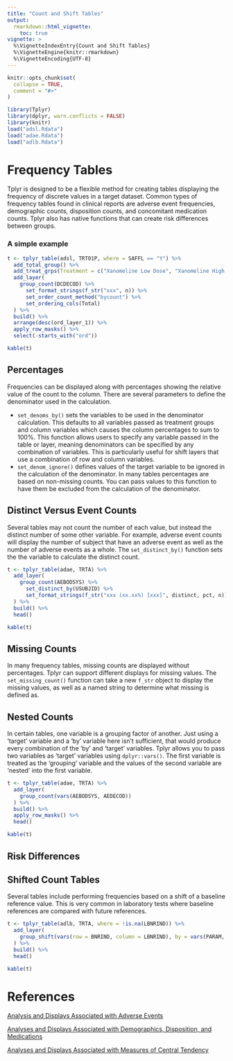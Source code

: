 ```yaml
---
title: "Count and Shift Tables"
output:
  rmarkdown::html_vignette:
    toc: true
vignette: >
  %\VignetteIndexEntry{Count and Shift Tables}
  %\VignetteEngine{knitr::rmarkdown}
  %\VignetteEncoding{UTF-8}
---
```


```r
knitr::opts_chunk$set(
  collapse = TRUE,
  comment = "#>"
)
```

```r
library(Tplyr)
library(dplyr, warn.conflicts = FALSE)
library(knitr)
load("adsl.Rdata")
load("adae.Rdata")
load("adlb.Rdata")
```

# Frequency Tables
Tplyr is designed to be a flexible method for creating tables displaying the frequency of discrete values in a target dataset. Common types of frequency tables found in clinical reports are adverse event frequencies, demographic counts, disposition counts, and concomitant medication counts. Tplyr also has native functions that can create risk differences between groups.

### A simple example
```r
t <- tplyr_table(adsl, TRT01P, where = SAFFL == "Y") %>%
  add_total_group() %>%
  add_treat_grps(Treatment = c("Xanomeline Low Dose", "Xanomeline High Dose")) %>%
  add_layer(
    group_count(DCDECOD) %>%
      set_format_strings(f_str("xxx", n)) %>%
      set_order_count_method("bycount") %>%
      set_ordering_cols(Total)
  ) %>%
  build() %>%
  arrange(desc(ord_layer_1)) %>%
  apply_row_masks() %>%
  select(-starts_with("ord"))

kable(t)
```

## Percentages
Frequencies can be displayed along with percentages showing the relative value of the count to the column. There are several parameters to define the denominator used in the calculation.

  * `set_denoms_by()` sets the variables to be used in the denominator calculation. This defaults to all variables passed as treatment groups and column variables which causes the column percentages to sum to 100%. This function allows users to specify any variable passed in the table or layer, meaning denominators can be specified by any combination of variables. This is particularly useful for shift layers that use a combination of row and column variables.
  * `set_denom_ignore()` defines values of the target variable to be ignored in the calculation of the denominator. In many tables percentages are based on non-missing counts. You can pass values to this function to have them be excluded from the calculation of the denominator.

## Distinct Versus Event Counts
Several tables may not count the number of each value, but instead the distinct number of some other variable. For example, adverse event counts will display the number of subject that have an adverse event as well as the number of adverse events as a whole. The `set_distinct_by()` function sets the the variable to calculate the distinct count.

```r
t <- tplyr_table(adae, TRTA) %>%
  add_layer(
    group_count(AEBODSYS) %>%
      set_distinct_by(USUBJID) %>%
      set_format_strings(f_str("xxx (xx.xx%) [xxx]", distinct, pct, n))
  ) %>%
  build() %>%
  head()

kable(t)

```

## Missing Counts
In many frequency tables, missing counts are displayed without percentages. Tplyr can support different displays for missing values. The `set_missing_count()` function can take a new `f_str` object to display the missing values, as well as a named string to determine what missing is defined as.

## Nested Counts
In certain tables, one variable is a grouping factor of another. Just using a 'target' variable and a 'by' variable here isn't sufficient, that would produce every combination of the 'by' and 'target' variables. Tplyr allows you to pass two variables as 'target' variables using `dplyr::vars()`. The first variable is treated as the 'grouping' variable and the values of the second variable are 'nested' into the first variable. 

```r
t <- tplyr_table(adae, TRTA) %>%
  add_layer(
    group_count(vars(AEBODSYS, AEDECOD))
  ) %>%
  build() %>%
  apply_row_masks() %>%
  head()

kable(t)
```

## Risk Differences

## Shifted Count Tables
Several tables include performing frequencies based on a shift of a baseline reference value. This is very common in laboratory tests where baseline references are compared with future references.

```r
t <- tplyr_table(adlb, TRTA, where = !is.na(LBNRIND)) %>%
  add_layer(
    group_shift(vars(row = BNRIND, column = LBNRIND), by = vars(PARAM, VISIT))
  ) %>%
  build() %>%
  head()

kable(t)
```


# References
[Analysis and Displays Associated with Adverse Events](http://www.phusewiki.org/wiki/images/b/bf/Cs-whitepaper-adverseevents-v10-4442.pdf)

[Analyses and Displays Associated with Demographics, Disposition, and Medications](https://www.phuse.eu/documents//working-groups/deliverables/analyses-displays-associated-with-demographics-disposition-medications-in-phase-2-4-clinical-trials-version-20-02-mar-18-11808.pdf)

[Analyses and Displays Associated with Measures of Central Tendency](http://www.phusewiki.org/wiki/images/4/48/CSS_WhitePaper_CentralTendency_v1.0.pdf)
